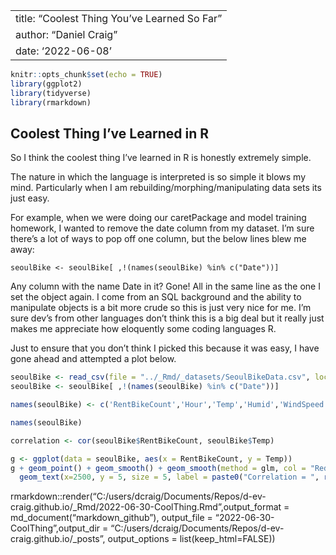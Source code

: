 
---
title: "Coolest Thing You've Learned So Far"
author: "Daniel Craig"
date: '2022-06-08'
---

```r
knitr::opts_chunk$set(echo = TRUE)
library(ggplot2)
library(tidyverse)
library(rmarkdown)

```
## Coolest Thing I've Learned in R

So I think the coolest thing I've learned in R is honestly extremely simple.

The nature in which the language is interpreted is so simple it blows my mind. Particularly when I am rebuilding/morphing/manipulating data sets its just easy.

For example, when we were doing our caretPackage and model training homework, I wanted to remove the date column from my dataset. I'm sure there's a lot of ways to pop off one column, but the below lines blew me away:

`seoulBike <- seoulBike[ ,!(names(seoulBike) %in% c("Date"))]`

Any column with the name Date in it? Gone! All in the same line as the one I set the object again. I come from an SQL background and the ability to manipulate objects is a bit more crude so this is just very nice for me. I'm sure dev's from other languages don't think this is a big deal but it really just makes me appreciate how eloquently some coding languages R.

Just to ensure that you don't think I picked this because it was easy, I have gone ahead and attempted a plot below.


```r
seoulBike <- read_csv(file = "../_Rmd/_datasets/SeoulBikeData.csv", locale=locale(encoding="latin1"))
seoulBike <- seoulBike[ ,!(names(seoulBike) %in% c("Date"))]

names(seoulBike) <- c('RentBikeCount','Hour','Temp','Humid','WindSpeed','Visi','DewPointTemp','SolarRad','Rainfall','Snowfall','Seasons','Holiday','WorkDay','HighRentDay')

names(seoulBike)

correlation <- cor(seoulBike$RentBikeCount, seoulBike$Temp)

g <- ggplot(data = seoulBike, aes(x = RentBikeCount, y = Temp)) 
g + geom_point() + geom_smooth() + geom_smooth(method = glm, col = "Red") +
  geom_text(x=2500, y = 5, size = 5, label = paste0("Correlation = ", round(correlation, 2)))
```





rmarkdown::render("C:/users/dcraig/Documents/Repos/d-ev-craig.github.io/_Rmd/2022-06-30-CoolThing.Rmd",output_format = md_document("markdown_github"), output_file = "2022-06-30-CoolThing",output_dir = "C:/users/dcraig/Documents/Repos/d-ev-craig.github.io/_posts", output_options = list(keep_html=FALSE))


